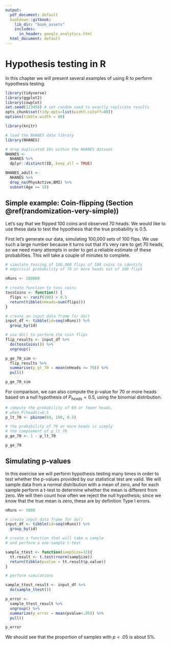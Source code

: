 ```yaml
---
output:
  pdf_document: default
  bookdown::gitbook:
    lib_dir: "book_assets"
    includes:
      in_header: google_analytics.html
  html_document: default
---
```


# Hypothesis testing in R

In this chapter we will present several examples of using R to perform hypothesis testing.

```r
library(tidyverse)
library(ggplot2)
library(cowplot)
set.seed(123456) # set random seed to exactly replicate results
opts_chunk$set(tidy.opts=list(width.cutoff=80))
options(tibble.width = 60)

library(knitr)

# load the NHANES data library
library(NHANES)

# drop duplicated IDs within the NHANES dataset
NHANES <- 
  NHANES %>% 
  dplyr::distinct(ID,.keep_all = TRUE)

NHANES_adult <- 
  NHANES %>%
  drop_na(PhysActive,BMI) %>%
  subset(Age >= 18)

```

## Simple example: Coin-flipping (Section \@ref(randomization-very-simple))

Let's say that we flipped 100 coins and observed 70 heads. We would like to use these data to test the hypothesis that the true probability is 0.5.

First let's generate our data, simulating 100,000 sets of 100 flips. We use such a large number because it turns out that it's very rare to get 70 heads, so we need many attempts in order to get a reliable estimate of these probabilties.  This will take a couple of minutes to complete.

```r
# simulate tossing of 100,000 flips of 100 coins to identify 
# empirical probability of 70 or more heads out of 100 flips

nRuns <- 100000

# create function to toss coins
tossCoins <- function() {
  flips <- runif(100) > 0.5 
  return(tibble(nHeads=sum(flips)))
}

# create an input data frame for do()
input_df <- tibble(id=seq(nRuns)) %>%
  group_by(id)

# use do() to perform the coin flips
flip_results <- input_df %>%
  do(tossCoins()) %>%
  ungroup()

p_ge_70_sim <- 
  flip_results %>%
  summarise(p_gt_70 = mean(nHeads >= 70)) %>%
  pull()

p_ge_70_sim


```


For comparison, we can also compute the p-value for 70 or more heads based on a null hypothesis of $P_{heads}=0.5$, using the binomial distribution.

```r
# compute the probability of 69 or fewer heads, 
# when P(heads)=0.5
p_lt_70 <- pbinom(69, 100, 0.5) 

# the probability of 70 or more heads is simply 
# the complement of p_lt_70
p_ge_70 <- 1 - p_lt_70

p_ge_70
```

## Simulating p-values

In this exercise we will perform hypothesis testing many times in order to test whether the p-values provided by our statistical test are valid.  We will sample data from a normal distribution with a mean of zero, and for each sample perform a t-test to determine whether the mean is different from zero.  We will then count how often we reject the null hypothesis; since we know that the true mean is zero, these are by definition Type I errors.

```r
nRuns <- 5000

# create input data frame for do()
input_df <- tibble(id=seq(nRuns)) %>%
  group_by(id)

# create a function that will take a sample
# and perform a one-sample t-test

sample_ttest <- function(sampSize=32){
  tt.result <- t.test(rnorm(sampSize))
  return(tibble(pvalue = tt.result$p.value))
}

# perform simulations

sample_ttest_result <- input_df %>%
  do(sample_ttest())

p_error <-
  sample_ttest_result %>%
  ungroup() %>%
  summarize(p_error = mean(pvalue<.05)) %>%
  pull()

p_error

```

We should see that the proportion of samples with $p < .05$ is about 5%.



